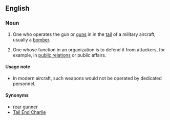 ==English==

===Noun===
{{en-noun|sg=[[tail]] [[gunner]]}}

# One who operates the gun or [[guns]] in in the [[tail]] of a military aircraft, usually a [[bomber]].
# {{colloquial}} One whose function in an organization is to defend it from attackers, for example, in [[public relations]] or public affairs.

====Usage note====
*In modern aircraft, such weapons would not be operated by dedicated personnel.

====Synonyms====
*[[rear gunner]]
*[[Tail End Charlie]]